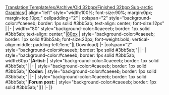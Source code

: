 <noinclude>[[Translation:Template/es/Archive/Old 32bpp/Finished 32bpp Sub-arctic Graphics]]</noinclude>{| align="left" style="width:100%; font-size:90%; margin:0px; margin-top:10px;" cellpadding="2"
| colspan="2" style="background-color:#caeeeb; border: 1px solid #3bb5ab; text-align: center; font-size:12px" |<strong>{{{title}}}</strong>
|-
| width="80" style="background-color:#caeeeb; border: 1px solid #3bb5ab; text-align: center;"|[[{{{image}}}|80px]]
| style="background-color:#caeeeb; border: 1px solid #3bb5ab; font-size:20px; font-weight:bold; vertical-align:middle; padding-left:1em;"|[{{{file}}} Download]
|-
|colspan="2" style="background-color:#caeeeb; border: 1px solid #3bb5ab;"|{{{notes}}}
|-
| style="background-color:#caeeeb; border: 1px solid #3bb5ab; width:60px"|<strong>Artist:</strong>
| style="background-color:#caeeeb; border: 1px solid #3bb5ab;"|{{{artist}}}
|-
| style="background-color:#caeeeb; border: 1px solid #3bb5ab;"|<strong>Coder:</strong>
| style="background-color:#caeeeb; border: 1px solid #3bb5ab;"|{{{coder}}}
|-
| style="background-color:#caeeeb; border: 1px solid #3bb5ab;"|<strong>Forum post:</strong>
| style="background-color:#caeeeb; border: 1px solid #3bb5ab;"|[{{{forum}}}]
|-
|}